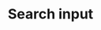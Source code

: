 ---
title: Search input
description: A component that allows users to select a single date.
thumbnail:
  image: /previews/components/core/button-group.jpeg
  video: /previews/components/core/button-group.mp4
---